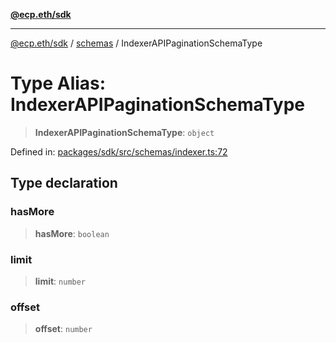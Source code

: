 [**@ecp.eth/sdk**](/sdk-reference/index.mdx)

***

[@ecp.eth/sdk](/sdk-reference/index.mdx) / [schemas](/sdk-reference/schemas/index.mdx) / IndexerAPIPaginationSchemaType

# Type Alias: IndexerAPIPaginationSchemaType

> **IndexerAPIPaginationSchemaType**: `object`

Defined in: [packages/sdk/src/schemas/indexer.ts:72](https://github.com/ecp-eth/comments-monorepo/blob/main/packages/sdk/src/schemas/indexer.ts#L72)

## Type declaration

### hasMore

> **hasMore**: `boolean`

### limit

> **limit**: `number`

### offset

> **offset**: `number`
